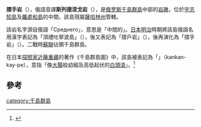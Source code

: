 '''摺手岩'''（{{jpn|j=摺手岩|hg=すりでいわ|Suride iwa|f=y}}），俄語音譯'''斯列德涅戈岩'''（{{lang-rus|Среднего|Srednego}}），是[[俄罗斯|俄罗斯]][[千島群島|千島群島]]中部的[[岩礁|岩礁]]，位於[[宇志知島|宇志知島]]及[[羅處和島|羅處和島]]的中間。該島現屬[[薩哈林州|薩哈林州]]管轄。

該岩名字源自俄語「Среднего」，意思是「中間的」。[[日本|日本]][[明治|明治]]時期將該島俄語名用漢字表記為「須禮吐寧波島」（{{lang|ja|スレトネハ}}），後又表記為「摺戶岩」（{{lang|ja|スレドイワ}}），後再演化為「摺手岩」（{{lang|ja|すれでいわ}}）。二戰時[[蘇聯|蘇聯]]佔領千島群島。

在日本[[探險家|探險家]][[近藤重藏|近藤重藏]]的著作《千島群島圖》中，該島被表記為「{{lang|ja|カンカン・カイペ}}」（kankan-kay-pe），意指「像[[大腸|大腸]]般幼細及高低起伏的[[浪|白頭浪]]」。<ref>{{Cite web |url=http://www.douban.com/note/295630620/ |title=千島島名小識錄 |access-date=2014-07-20 |archive-date=2014-07-28 |archive-url=https://web.archive.org/web/20140728203650/http://www.douban.com/note/295630620/ |dead-url=no }}</ref>

==參考==
<references />

{{千島群島}}

[[category:千島群島|category:千島群島]]